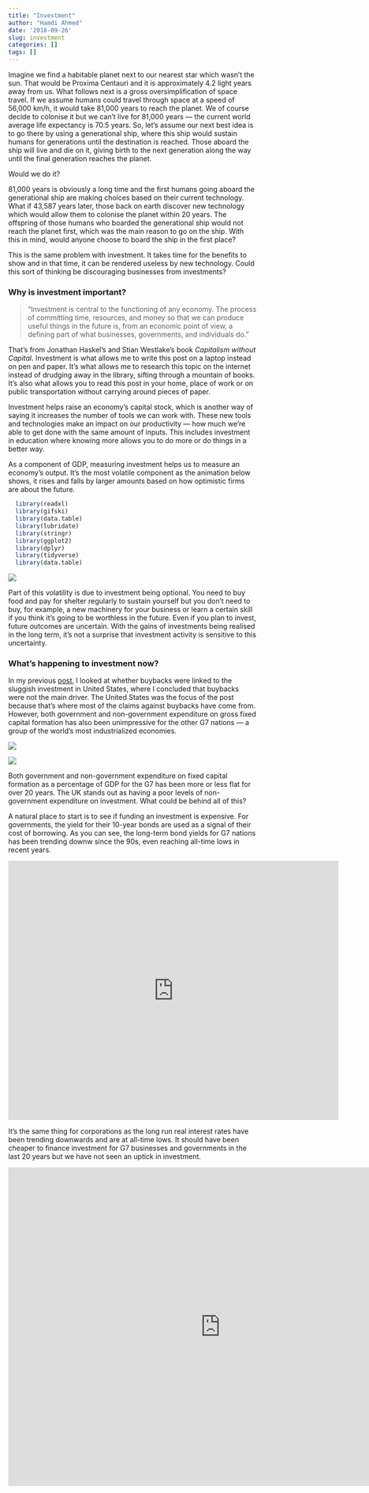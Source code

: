 ```yaml
---
title: "Investment"
author: "Hamdi Ahmed"
date: '2018-09-26'
slug: investment
categories: []
tags: []
---
```


<style>
/* resize the widget container */
.plotly { 
  width: 100% !important;
}

/* center the widget */
div.svg-container {
  margin: auto !important;
}
</style>


Imagine we find a habitable planet next to our nearest star which wasn’t the sun. That would be Proxima Centauri and it is approximately 4.2 light years away from us. What follows next is a gross oversimplification of space travel. If we assume humans could travel through space at a speed of 56,000 km/h, it would take 81,000 years to reach the planet. We of course decide to colonise it but we can’t live for 81,000 years — the current world average life expectancy is 70.5 years. So, let’s assume our next best idea is to go there by using a generational ship, where this ship would sustain humans for generations until the destination is reached. Those aboard the ship will live and die on it, giving birth to the next generation along the way until the final generation reaches the planet. 

Would we do it? 

81,000 years is obviously a long time and the first humans going aboard the generational ship are making choices based on their current technology. What if 43,587 years later, those back on earth discover new technology which would allow them to colonise the planet within 20 years. The offspring of those humans who boarded the generational ship would not reach the planet first, which was the main reason to go on the ship. With this in mind, would anyone choose to board the ship in the first place?

This is the same problem with investment. It takes time for the benefits to show and in that time, it can be rendered useless by new technology. Could this sort of thinking be discouraging businesses from investments?

### **Why is investment important?**

>"Investment is central to the functioning of any economy. The process of committing time, resources, and money so that we can produce useful things in the future is, from an economic point of view, a defining part of what businesses, governments, and individuals do."

That’s from Jonathan Haskel’s and Stian Westlake’s book *Capitalism without Capital*. Investment is what allows me to write this post on a laptop instead on pen and paper. It’s what allows me to research this topic on the internet instead of drudging away in the library, sifting through a mountain of books. It’s also what allows you to read this post in your home, place of work or on public transportation without carrying around pieces of paper. 

Investment helps raise an economy’s capital stock, which is another way of saying it increases the number of tools we can work with. These new tools and technologies make an impact on our productivity — how much we’re able to get done with the same amount of inputs. This includes investment in education where knowing more allows you to do more or do things in a better way.

As a component of GDP, measuring investment helps us to measure an economy’s output. It’s the most volatile component as the animation below shows, it rises and falls by larger amounts based on how optimistic firms are about the future.

``` r
  library(readxl)
  library(gifski)
  library(data.table)
  library(lubridate)
  library(stringr)
  library(ggplot2)
  library(dplyr)
  library(tidyverse)
  library(data.table)

```


![](/images/volatile.gif) 

Part of this volatility is due to investment being optional. You need to buy food and pay for shelter regularly to sustain yourself but you don’t need to buy, for example, a new machinery for your business or learn a certain skill if you think it’s going to be worthless in the future. Even if you plan to invest, future outcomes are uncertain. With the gains of investments being realised in the long term, it’s not a surprise that investment activity is sensitive to this uncertainty.

### **What's happening to investment now?**

In my previous [post](https://hahm.netlify.com/buybacks-investment/), I looked at whether buybacks were linked to the sluggish investment in United States, where I concluded that buybacks were not the main driver. The United States was the focus of the post because that’s where most of the claims against buybacks have come from. However, both government and non-government expenditure on gross fixed capital formation has also been unimpressive for the other G7 nations — a group of the world’s most industrialized economies.

![](/images/gov.png) 

![](/images/nongov.png)

Both government and non-government expenditure on fixed capital formation as a percentage of GDP for the G7 has been more or less flat for over 20 years. The UK stands out as having a poor levels of  non-government expenditure on investment. What could be behind all of this? 


A natural place to start is to see if funding an investment is expensive. For governments, the yield for their 10-year bonds are used as a signal of their cost of borrowing. As you can see, the long-term bond yields for G7 nations has been trending downw since the 90s, even reaching all-time lows in recent years.

<iframe src="https://fred.stlouisfed.org/graph/graph-landing.php?g=lunJ&width=670&height=475" scrolling="no" frameborder="0"style="overflow:hidden; width:670px; height:525px;" allowTransparency="true"></iframe>

It’s the same thing for corporations as the long run real interest rates have been trending downwards and are at all-time lows. It should have been cheaper to finance investment for G7 businesses and governments in the last 20 years but we have not seen an uptick in investment.

<iframe src="https://data.oecd.org/chart/5ksO" width="860" height="645" style="border: 0" mozallowfullscreen="true" webkitallowfullscreen="true" allowfullscreen="true"><a href="https://data.oecd.org/chart/5ksO" target="_blank">OECD Chart: Long-term interest rates, Total, % per annum, Monthly, Aug 1990 – Jul 2018</a></iframe>
